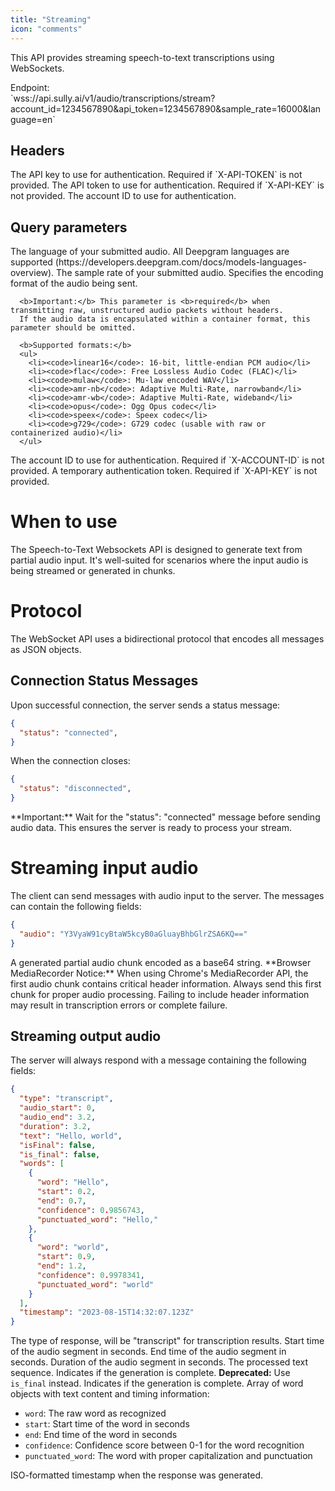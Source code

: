 ```yaml
---
title: "Streaming"
icon: "comments"
---
```


This API provides streaming speech-to-text transcriptions using WebSockets.

<Note>
Endpoint:<br/>`wss://api.sully.ai/v1/audio/transcriptions/stream?account_id=1234567890&api_token=1234567890&sample_rate=16000&language=en`
</Note>

## Headers

<ParamField query="X-API-KEY" type="string">
    The API key to use for authentication. Required if `X-API-TOKEN` is not provided.
</ParamField>

<ParamField query="X-API-TOKEN" type="string">
    The API token to use for authentication. Required if `X-API-KEY` is not provided.
</ParamField>

<ParamField query="X-ACCOUNT-ID" type="string">
    The account ID to use for authentication.
</ParamField>

## Query parameters

<ParamField query="language" type="string">
    The language of your submitted audio. All Deepgram languages are supported (https://developers.deepgram.com/docs/models-languages-overview).
</ParamField>

<ParamField query="sample_rate" type="string">
    The sample rate of your submitted audio.
</ParamField>

<ParamField query="encoding" type="string">
      Specifies the encoding format of the audio being sent.
      
      <b>Important:</b> This parameter is <b>required</b> when transmitting raw, unstructured audio packets without headers. 
      If the audio data is encapsulated within a container format, this parameter should be omitted.

      <b>Supported formats:</b>
      <ul>
        <li><code>linear16</code>: 16-bit, little-endian PCM audio</li>
        <li><code>flac</code>: Free Lossless Audio Codec (FLAC)</li>
        <li><code>mulaw</code>: Mu-law encoded WAV</li>
        <li><code>amr-nb</code>: Adaptive Multi-Rate, narrowband</li>
        <li><code>amr-wb</code>: Adaptive Multi-Rate, wideband</li>
        <li><code>opus</code>: Ogg Opus codec</li>
        <li><code>speex</code>: Speex codec</li>
        <li><code>g729</code>: G729 codec (usable with raw or containerized audio)</li>
      </ul>
</ParamField>

<ParamField query="account_id" type="string">
    The account ID to use for authentication. Required if `X-ACCOUNT-ID` is not provided.
</ParamField>

<ParamField query="api_token" type="string">
    A temporary authentication token. Required if `X-API-KEY` is not provided.
</ParamField>

# When to use

The Speech-to-Text Websockets API is designed to generate text from partial audio input. It's well-suited for scenarios where the input audio is being streamed or generated in chunks.

# Protocol

The WebSocket API uses a bidirectional protocol that encodes all messages as JSON objects.

## Connection Status Messages

Upon successful connection, the server sends a status message:

```json
{
  "status": "connected",
}
```

When the connection closes:

```json
{
  "status": "disconnected",
}
```

<Note>
  **Important:** Wait for the "status": "connected" message before sending audio data. This ensures the server is ready to process your stream.
</Note>

# Streaming input audio

The client can send messages with audio input to the server. The messages can contain the following fields:
```json
{
  "audio": "Y3VyaW91cyBtaW5kcyB0aGluayBhbGlrZSA6KQ=="
}
```

<ParamField body="audio" type="string" required>
    A generated partial audio chunk encoded as a base64 string.
</ParamField>

<Note>
  **Browser MediaRecorder Notice:** When using Chrome's MediaRecorder API, the first audio chunk contains critical header information. Always send this first chunk for proper audio processing. Failing to include header information may result in transcription errors or complete failure.
</Note>

## Streaming output audio

The server will always respond with a message containing the following fields:

```json Response message
{
  "type": "transcript",
  "audio_start": 0,
  "audio_end": 3.2,
  "duration": 3.2,
  "text": "Hello, world",
  "isFinal": false, 
  "is_final": false,
  "words": [
    {
      "word": "Hello",
      "start": 0.2,
      "end": 0.7,
      "confidence": 0.9856743,
      "punctuated_word": "Hello,"
    },
    {
      "word": "world",
      "start": 0.9,
      "end": 1.2,
      "confidence": 0.9978341,
      "punctuated_word": "world"
    }
  ],
  "timestamp": "2023-08-15T14:32:07.123Z"
}
```

<ResponseField name="type" type="string">
  The type of response, will be "transcript" for transcription results.
</ResponseField>

<ResponseField name="audio_start" type="number">
  Start time of the audio segment in seconds.
</ResponseField>

<ResponseField name="audio_end" type="number">
  End time of the audio segment in seconds.
</ResponseField>

<ResponseField name="duration" type="number">
  Duration of the audio segment in seconds.
</ResponseField>

<ResponseField name="text" type="string">
  The processed text sequence.
</ResponseField>

<ResponseField name="isFinal" type="boolean" deprecated>
  Indicates if the generation is complete. <b>Deprecated:</b> Use <code>is_final</code> instead.
</ResponseField>

<ResponseField name="is_final" type="boolean">
  Indicates if the generation is complete.
</ResponseField>

<ResponseField name="words" type="array">
  Array of word objects with text content and timing information:
  <ul>
    <li><code>word</code>: The raw word as recognized</li>
    <li><code>start</code>: Start time of the word in seconds</li>
    <li><code>end</code>: End time of the word in seconds</li>
    <li><code>confidence</code>: Confidence score between 0-1 for the word recognition</li>
    <li><code>punctuated_word</code>: The word with proper capitalization and punctuation</li>
  </ul>
</ResponseField>

<ResponseField name="timestamp" type="string">
  ISO-formatted timestamp when the response was generated.
</ResponseField>
